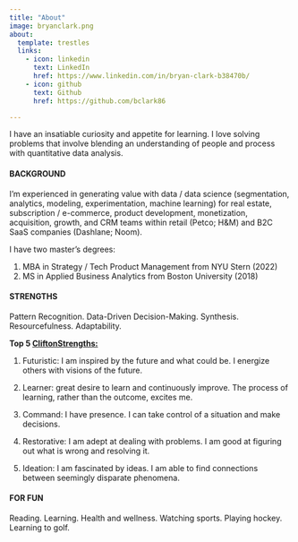 ```yaml
---
title: "About"
image: bryanclark.png
about:
  template: trestles
  links:
    - icon: linkedin
      text: LinkedIn
      href: https://www.linkedin.com/in/bryan-clark-b38470b/
    - icon: github
      text: Github
      href: https://github.com/bclark86

---
```


I have an insatiable curiosity and appetite for learning. I love solving problems that involve blending an understanding of people and process with quantitative data analysis. 

#### BACKGROUND
I'm experienced in generating value with data / data science (segmentation, analytics, modeling, experimentation, machine learning) for real estate, subscription / e-commerce, product development, monetization, acquisition, growth, and CRM teams within retail (Petco; H&M) and B2C SaaS companies (Dashlane; Noom).

I have two master's degrees:

1. MBA in Strategy / Tech Product Management from NYU Stern (2022)
2. MS in Applied Business Analytics from Boston University (2018)

#### STRENGTHS
Pattern Recognition. Data-Driven Decision-Making. Synthesis. Resourcefulness. Adaptability. 

__Top 5 [CliftonStrengths:](https://www.gallup.com/cliftonstrengths/en/home.aspx)__

1. Futuristic: I am inspired by the future and what could be. I energize others with visions of the future. 

2. Learner: great desire to learn and continuously improve. The process of learning, rather than the outcome, excites me. 

3. Command: I have presence. I can take control of a situation and make decisions. 

4. Restorative: I am adept at dealing with problems. I am good at figuring out what is wrong and resolving it. 

5. Ideation: I am fascinated by ideas. I am able to find connections between seemingly disparate phenomena. 

#### FOR FUN
Reading. Learning. Health and wellness. Watching sports. Playing hockey. Learning to golf.